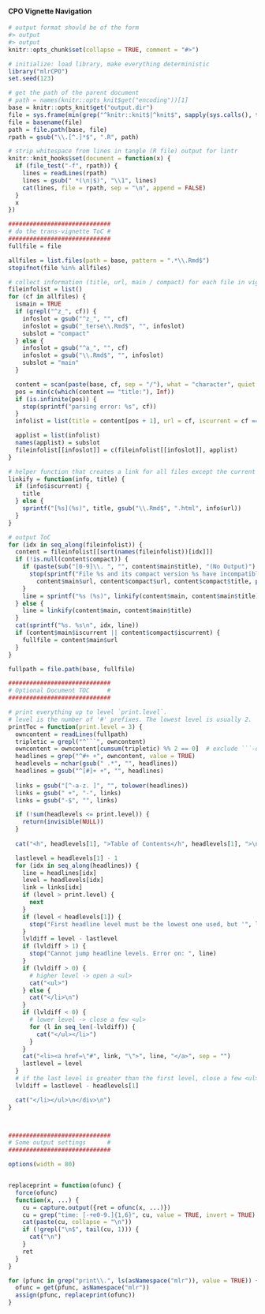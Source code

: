 
#### CPO Vignette Navigation

```r

# output format should be of the form
#> output
#> output
knitr::opts_chunk$set(collapse = TRUE, comment = "#>")

# initialize: load library, make everything deterministic
library("mlrCPO")
set.seed(123)

# get the path of the parent document
# path = names(knitr::opts_knit$get("encoding"))[1]
base = knitr::opts_knit$get("output.dir")
file = sys.frame(min(grep("^knitr::knit$|^knit$", sapply(sys.calls(), function(x) as.character(x)[1]))))$input
file = basename(file)
path = file.path(base, file)
rpath = gsub("\\.[^.]*$", ".R", path)

# strip whitespace from lines in tangle (R file) output for lintr
knitr::knit_hooks$set(document = function(x) {
  if (file_test("-f", rpath)) {
    lines = readLines(rpath)
    lines = gsub(" *(\n|$)", "\\1", lines)
    cat(lines, file = rpath, sep = "\n", append = FALSE)
  }
  x
})

#############################
# do the trans-vignette ToC #
#############################
fullfile = file

allfiles = list.files(path = base, pattern = ".*\\.Rmd$")
stopifnot(file %in% allfiles)

# collect information (title, url, main / compact) for each file in vignette dir
fileinfolist = list()
for (cf in allfiles) {
  ismain = TRUE
  if (grepl("^z_", cf)) {
    infoslot = gsub("^z_", "", cf)
    infoslot = gsub("_terse\\.Rmd$", "", infoslot)
    subslot = "compact"
  } else {
    infoslot = gsub("^a_", "", cf)
    infoslot = gsub("\\.Rmd$", "", infoslot)
    subslot = "main"
  }

  content = scan(paste(base, cf, sep = "/"), what = "character", quiet = TRUE)
  pos = min(c(which(content == "title:"), Inf))
  if (is.infinite(pos)) {
    stop(sprintf("parsing error: %s", cf))
  }
  infolist = list(title = content[pos + 1], url = cf, iscurrent = cf == file)

  applist = list(infolist)
  names(applist) = subslot
  fileinfolist[[infoslot]] = c(fileinfolist[[infoslot]], applist)
}

# helper function that creates a link for all files except the current one
linkify = function(info, title) {
  if (info$iscurrent) {
    title
  } else {
    sprintf("[%s](%s)", title, gsub("\\.Rmd$", ".html", info$url))
  }
}

# output ToC
for (idx in seq_along(fileinfolist)) {
  content = fileinfolist[[sort(names(fileinfolist))[idx]]]
  if (!is.null(content$compact)) {
    if (paste(sub("[0-9]\\. ", "", content$main$title), "(No Output)") != sub("^z ", "", content$compact$title)) {
      stop(sprintf("File %s and its compact version %s have incompatible titles\nThe compact version must be paste(main_title, \"(No Output)\"). Is: '%s', expected: '%s'",
        content$main$url, content$compact$url, content$compact$title, paste(content$main$title, "(No Output)")))
    }
    line = sprintf("%s (%s)", linkify(content$main, content$main$title), linkify(content$compact, "compact version"))
  } else {
    line = linkify(content$main, content$main$title)
  }
  cat(sprintf("%s. %s\n", idx, line))
  if (content$main$iscurrent || content$compact$iscurrent) {
    fullfile = content$main$url
  }
}

fullpath = file.path(base, fullfile)

#############################
# Optional Document TOC     #
#############################

# print everything up to level `print.level`.
# level is the number of '#' prefixes. The lowest level is usually 2.
printToc = function(print.level = 3) {
  owncontent = readLines(fullpath)
  tripletic = grepl("^```", owncontent)
  owncontent = owncontent[cumsum(tripletic) %% 2 == 0]  # exclude ```-delimited code
  headlines = grep("^#+ +", owncontent, value = TRUE)
  headlevels = nchar(gsub(" .*", "", headlines))
  headlines = gsub("^[#]+ +", "", headlines)
  
  links = gsub("[^-a-z. ]", "", tolower(headlines))
  links = gsub(" +", "-", links)
  links = gsub("-$", "", links)

  if (!sum(headlevels <= print.level)) {
    return(invisible(NULL))
  }
  
  cat("<h", headlevels[1], ">Table of Contents</h", headlevels[1], ">\n<div id=\"TOC\">\n", sep = "")

  lastlevel = headlevels[1] - 1
  for (idx in seq_along(headlines)) {
    line = headlines[idx]
    level = headlevels[idx]
    link = links[idx]
    if (level > print.level) {
      next
    }
    if (level < headlevels[1]) {
      stop("First headline level must be the lowest one used, but '", line, "' is lower.")
    }
    lvldiff = level - lastlevel
    if (lvldiff > 1) {
      stop("Cannot jump headline levels. Error on: ", line)
    }
    if (lvldiff > 0) {
      # higher level -> open a <ul>
      cat("<ul>")
    } else {
      cat("</li>\n")
    }
    if (lvldiff < 0) {
      # lower level -> close a few <ul>
      for (l in seq_len(-lvldiff)) {
        cat("</ul></li>")
      }
    }
    cat("<li><a href=\"#", link, "\">", line, "</a>", sep = "")
    lastlevel = level
  }
  # if the last level is greater than the first level, close a few <ul>
  lvldiff = lastlevel - headlevels[1]

  cat("</li></ul>\n</div>\n")
}



#############################
# Some output settings      #
#############################

options(width = 80)


replaceprint = function(ofunc) {
  force(ofunc)
  function(x, ...) {
    cu = capture.output({ret = ofunc(x, ...)})
    cu = grep("time: [-+e0-9.]{1,6}", cu, value = TRUE, invert = TRUE)
    cat(paste(cu, collapse = "\n"))
    if (!grepl("\n$", tail(cu, 1))) {
      cat("\n")
    }
    ret
  }
}

for (pfunc in grep("print\\.", ls(asNamespace("mlr")), value = TRUE)) {
  ofunc = get(pfunc, asNamespace("mlr"))
  assign(pfunc, replaceprint(ofunc))
}


```
